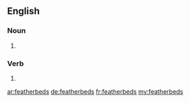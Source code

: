 {{also|feather-beds|feather beds}}
==English==

===Noun===
{{head|en|noun plural form|head=[[feather]][[bed]]s}}

# {{plural of|featherbed|lang=en}}

===Verb===
{{head|en|verb form}}

# {{en-third-person singular of|featherbed}}

[[ar:featherbeds]]
[[de:featherbeds]]
[[fr:featherbeds]]
[[my:featherbeds]]